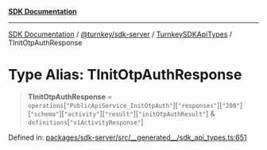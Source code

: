 [**SDK Documentation**](../../../../../README.mdx)

***

[SDK Documentation](../../../../../packages.mdx) / [@turnkey/sdk-server](../../../README.mdx) / [TurnkeySDKApiTypes](../README.mdx) / TInitOtpAuthResponse

# Type Alias: TInitOtpAuthResponse

> **TInitOtpAuthResponse** = `operations`\[`"PublicApiService_InitOtpAuth"`\]\[`"responses"`\]\[`"200"`\]\[`"schema"`\]\[`"activity"`\]\[`"result"`\]\[`"initOtpAuthResult"`\] & `definitions`\[`"v1ActivityResponse"`\]

Defined in: [packages/sdk-server/src/\_\_generated\_\_/sdk\_api\_types.ts:651](https://github.com/tkhq/sdk/blob/e1b1a69bdd608320aaf03cc2dbbf68dc0c52b28d/packages/sdk-server/src/__generated__/sdk_api_types.ts#L651)
